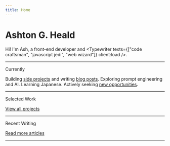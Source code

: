 ```yaml
---
title: Home
---
```



<h1 class="no-sliding !mb-4 font-serif">Ashton G. Heald</h1>

Hi! I'm Ash, a front-end developer and <Typewriter texts={["code craftsman", "javascript jedi", "web wizard"]} client:load />.

---

<SectionHeading>Currently</SectionHeading>

Building [side projects](/projects) and writing [blog posts](/posts). Exploring prompt engineering and AI. Learning Japanese. Actively seeking [new opportunities](https://www.linkedin.com/in/ashtonheald/).

---

<SectionHeading>Selected Work</SectionHeading>

<FeaturedProjects />

<ArrowLink>[View all projects](/portfolio)</ArrowLink>

---

<SectionHeading>Recent Writing</SectionHeading>

<RecentPosts />

<ArrowLink>[Read more articles](/blog)</ArrowLink>

---
